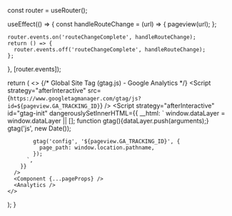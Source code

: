 
  const router = useRouter();

  useEffect(() => {
    const handleRouteChange = (url) => {
      pageview(url);
    };

    router.events.on('routeChangeComplete', handleRouteChange);
    return () => {
      router.events.off('routeChangeComplete', handleRouteChange);
    };
  }, [router.events]);

  return (
    <>
      {/* Global Site Tag (gtag.js) - Google Analytics */}
      <Script
        strategy="afterInteractive"
        src={`https://www.googletagmanager.com/gtag/js?id=${pageview.GA_TRACKING_ID}`}
      />
      <Script
        strategy="afterInteractive"
        id="gtag-init"
        dangerouslySetInnerHTML={{
          __html: `
            window.dataLayer = window.dataLayer || [];
            function gtag(){dataLayer.push(arguments);}
            gtag('js', new Date());

            gtag('config', '${pageview.GA_TRACKING_ID}', {
              page_path: window.location.pathname,
            });
          `,
        }}
      />
      <Component {...pageProps} />
      <Analytics />
    </>
  );
} 